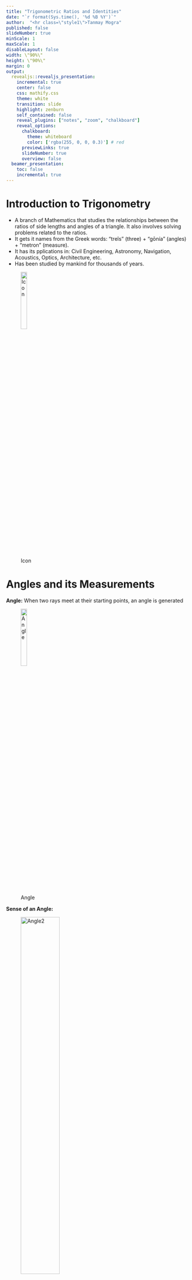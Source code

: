 ```yaml
---
title: "Trigonometric Ratios and Identities"
date: "`r format(Sys.time(), '%d %B %Y')`"
author:  "<hr class=\"style1\">Tanmay Mogra"
published: false
slideNumber: true
minScale: 1 
maxScale: 1
disableLayout: false
width: \"90%\"
height: \"90%\"
margin: 0
output:
  revealjs::revealjs_presentation:
    incremental: true
    center: false
    css: mathify.css
    theme: white
    transition: slide
    highlight: zenburn
    self_contained: false
    reveal_plugins: ["notes", "zoom", "chalkboard"]
    reveal_options:
      chalkboard:
        theme: whiteboard
        color: ['rgba(255, 0, 0, 0.3)'] # red
      previewLinks: true
      slideNumber: true
      overview: false
  beamer_presentation:
    toc: false
    incremental: true
---
```


# Introduction to Trigonometry

- A branch of Mathematics that studies the relationships between the ratios of side lengths and angles of a triangle. It also involves solving problems related to the ratios. 
- It gets it names from the Greek words: "treîs" (three) + "gōnía" (angles) + "metron" (measure).
- It has its pplications in: Civil Engineering, Astronomy, Navigation, Acoustics, Optics, Architecture, etc.
- Has been studied by mankind for thousands of years.

<div class="fragment">

![Icon](Icon-Trigonometry.jpeg){height=20%, width=20%}

</div>

# Angles and its Measurements

<div class="fragment">
**Angle:** When two rays meet at their starting points, an angle is generated <br> 

![Angle](angle.svg){height=20%, width=20%}

</div>

<div class="fragment">
**Sense of an Angle: ** <br>

![Angle2](positive-negative.svg){height=50%, width=50%}

</div>

## Slide header 1

- A first item with some equation $x^y$
-   A second item with some other equation $$(a+b)^2=a^2+bc^2$$

## Slide header 2

```r
knitr::include_graphics("x-square.svg")
```

We will use a theorem

::: {.theorem name="My first theorem"}
$$1=1$$
:::
